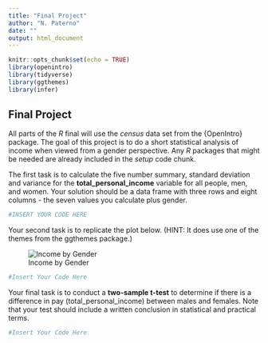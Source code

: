 ```yaml
---
title: "Final Project"
author: "N. Paterno"
date: ""
output: html_document
---
```


```r
knitr::opts_chunk$set(echo = TRUE)
library(openintro)
library(tidyverse)
library(ggthemes)
library(infer)
```

## Final Project

All parts of the *R* final will use the *census* data set from the {OpenIntro} package. The goal of this project is to do a short statistical analysis of income when viewed from a gender perspective. Any *R* packages that might be needed are already included in the *setup* code chunk.

The first task is to calculate the five number summary, standard deviation and variance for the **total_personal_income** variable for all people, men, and women. Your solution should be a data frame with three rows and eight columns - the seven values you calculate plus gender.

```r
#INSERT YOUR CODE HERE
```


Your second task is to replicate the plot below. (HINT: It does use one of the themes from the ggthemes package.)

![Income by Gender](images/gender_income.jpg)

```r
#Insert Your Code Here
```

Your final task is to conduct a **two-sample t-test** to determine if there is a difference in pay (total\_personal\_income) between males and females. Note that your test should include a written conclusion in statistical and practical terms. 

```r
#Insert Your Code Here
```
